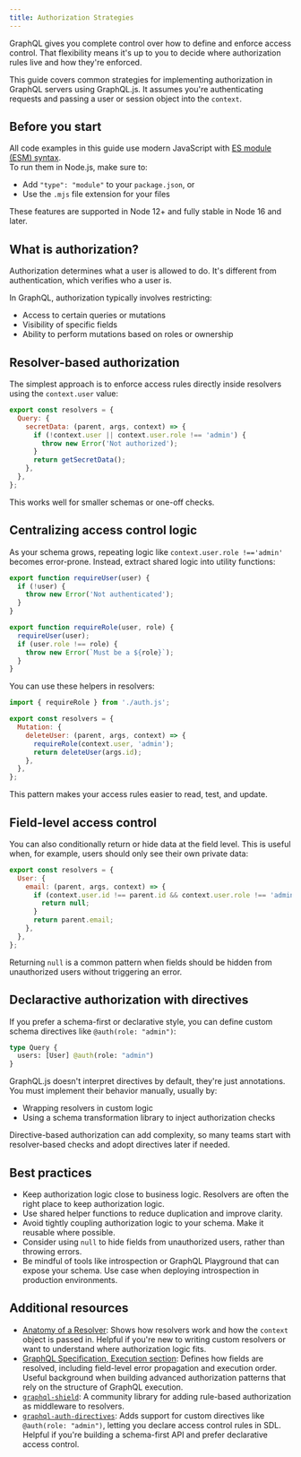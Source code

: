 ```yaml
---
title: Authorization Strategies
---
```


GraphQL gives you complete control over how to define and enforce access control. 
That flexibility means it's up to you to decide where authorization rules live and 
how they're enforced.

This guide covers common strategies for implementing authorization in GraphQL 
servers using GraphQL.js. It assumes you're authenticating requests and passing a user or 
session object into the `context`.

## Before you start

All code examples in this guide use modern JavaScript with [ES module (ESM) syntax](https://nodejs.org/api/esm.html).  
To run them in Node.js, make sure to:

- Add `"type": "module"` to your `package.json`, or
- Use the `.mjs` file extension for your files

These features are supported in Node 12+ and fully stable in Node 16 and later.

## What is authorization?

Authorization determines what a user is allowed to do. It's different from 
authentication, which verifies who a user is.

In GraphQL, authorization typically involves restricting:

- Access to certain queries or mutations
- Visibility of specific fields
- Ability to perform mutations based on roles or ownership

## Resolver-based authorization

The simplest approach is to enforce access rules directly inside resolvers 
using the `context.user` value:

```js
export const resolvers = {
  Query: {
    secretData: (parent, args, context) => {
      if (!context.user || context.user.role !== 'admin') {
        throw new Error('Not authorized');
      }
      return getSecretData();
    },
  },
};
```

This works well for smaller schemas or one-off checks.

## Centralizing access control logic

As your schema grows, repeating logic like `context.user.role !=='admin'`
becomes error-prone. Instead, extract shared logic into utility functions:

```js
export function requireUser(user) {
  if (!user) {
    throw new Error('Not authenticated');
  }
}

export function requireRole(user, role) {
  requireUser(user);
  if (user.role !== role) {
    throw new Error(`Must be a ${role}`);
  }
}
```

You can use these helpers in resolvers:

```js
import { requireRole } from './auth.js';

export const resolvers = {
  Mutation: {
    deleteUser: (parent, args, context) => {
      requireRole(context.user, 'admin');
      return deleteUser(args.id);
    },
  },
};
```

This pattern makes your access rules easier to read, test, and update.

## Field-level access control

You can also conditionally return or hide data at the field level. This 
is useful when, for example, users should only see their own private data:

```js
export const resolvers = {
  User: {
    email: (parent, args, context) => {
      if (context.user.id !== parent.id && context.user.role !== 'admin') {
        return null;
      }
      return parent.email;
    },
  },
};
```

Returning `null` is a common pattern when fields should be hidden from
unauthorized users without triggering an error.

## Declaractive authorization with directives

If you prefer a schema-first or declarative style, you can define custom
schema directives like `@auth(role: "admin")`:

```graphql
type Query {
  users: [User] @auth(role: "admin")
}
```

GraphQL.js doesn't interpret directives by default, they're just annotations.
You must implement their behavior manually, usually by:

- Wrapping resolvers in custom logic
- Using a schema transformation library to inject authorization checks

Directive-based authorization can add complexity, so many teams start with
resolver-based checks and adopt directives later if needed.

## Best practices

- Keep authorization logic close to business logic. Resolvers are often the
right place to keep authorization logic.
- Use shared helper functions to reduce duplication and improve clarity.
- Avoid tightly coupling authorization logic to your schema. Make it
reusable where possible.
- Consider using `null` to hide fields from unauthorized users, rather than
throwing errors.
- Be mindful of tools like introspection or GraphQL Playground that can
expose your schema. Use case when deploying introspection in production
environments.

## Additional resources

- [Anatomy of a Resolver](./resolver-anatomy): Shows how resolvers work and how the `context` 
object is passed in. Helpful if you're new to writing custom resolvers or 
want to understand where authorization logic fits.
- [GraphQL Specification, Execution section](https://spec.graphql.org/October2021/#sec-Execution): Defines how fields are 
resolved, including field-level error propagation and execution order. Useful 
background when building advanced authorization patterns that rely on the 
structure of GraphQL execution.
- [`graphql-shield`](https://github.com/dimatill/graphql-shield): A community library for adding rule-based 
authorization as middleware to resolvers.
- [`graphql-auth-directives`](https://github.com/the-guild-org/graphql-auth-directives): Adds support for custom directives like 
`@auth(role: "admin")`, letting you declare access control rules in SDL. 
Helpful if you're building a schema-first API and prefer declarative access 
control.


